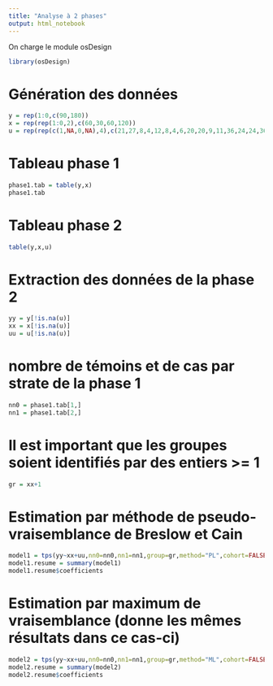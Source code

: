 ```yaml
---
title: "Analyse à 2 phases"
output: html_notebook
---
```


On charge le module osDesign

```r
library(osDesign)
```

# Génération des données
```r
y = rep(1:0,c(90,180))
x = rep(rep(1:0,2),c(60,30,60,120))
u = rep(rep(c(1,NA,0,NA),4),c(21,27,8,4,12,8,4,6,20,20,9,11,36,24,24,36))
```


# Tableau phase 1
```r
phase1.tab = table(y,x)
phase1.tab
```

# Tableau phase 2
```r
table(y,x,u)
```

# Extraction des données de la phase 2
```r
yy = y[!is.na(u)]
xx = x[!is.na(u)]
uu = u[!is.na(u)]
```


# nombre de témoins et de cas par strate de la phase 1
```r
nn0 = phase1.tab[1,]
nn1 = phase1.tab[2,]
```

# Il est important que les groupes soient identifiés par des entiers >= 1
```r
gr = xx+1
```

# Estimation par méthode de pseudo-vraisemblance de Breslow et Cain
```r
model1 = tps(yy~xx+uu,nn0=nn0,nn1=nn1,group=gr,method="PL",cohort=FALSE)
model1.resume = summary(model1)
model1.resume$coefficients
```

# Estimation par maximum de vraisemblance (donne les mêmes résultats dans ce cas-ci)
```r
model2 = tps(yy~xx+uu,nn0=nn0,nn1=nn1,group=gr,method="ML",cohort=FALSE)
model2.resume = summary(model2)
model2.resume$coefficients
```
